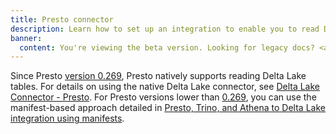 ```yaml
---
title: Presto connector
description: Learn how to set up an integration to enable you to read Delta tables from Presto.
banner:
  content: You're viewing the beta version. Looking for legacy docs? <a href="https://docs.delta.io" target="_blank" rel="noopener">Click here.</a>
---
```


Since Presto [version 0.269](https://prestodb.io/docs/0.269/release/release-0.269.html#delta-lake-connector-changes), Presto natively supports reading Delta Lake tables. For details on using the native Delta Lake connector, see [Delta Lake Connector - Presto](https://prestodb.io/docs/current/connector/deltalake.html). For Presto versions lower than [0.269](https://prestodb.io/docs/0.269/release/release-0.269.html#delta-lake-connector-changes), you can use the manifest-based approach detailed in [Presto, Trino, and Athena to Delta Lake integration using manifests](/presto-integration/).
